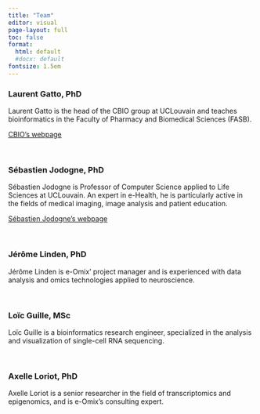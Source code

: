 ```yaml
---
title: "Team"
editor: visual
page-layout: full
toc: false
format:
  html: default
  #docx: default
fontsize: 1.5em
---
```


### Laurent Gatto, PhD

Laurent Gatto is the head of the CBIO group at UCLouvain and teaches bioinformatics in the Faculty of Pharmacy and Biomedical Sciences (FASB).

[CBIO's webpage](https://lgatto.github.io/cbio-lab/ "CBIO lab")

\

### Sébastien Jodogne, PhD

Sébastien Jodogne is Professor of Computer Science applied to Life Sciences at UCLouvain. An expert in e-Health, he is particularly active in the fields of medical imaging, image analysis and patient education.

[Sébastien Jodogne's webpage](https://www.info.ucl.ac.be/~sjodogne/ "Sébastien Jodogne")

\

### Jérôme Linden, PhD

Jérôme Linden is e-Omix’ project manager and is experienced with data analysis and omics technologies applied to neuroscience. 

\

### Loïc Guille, MSc

Loïc Guille is a bioinformatics research engineer, specialized in the analysis and visualization of single-cell RNA sequencing. 

\

### Axelle Loriot, PhD

Axelle Loriot is a senior researcher in the field of transcriptomics and epigenomics, and is e-Omix's consulting expert.


